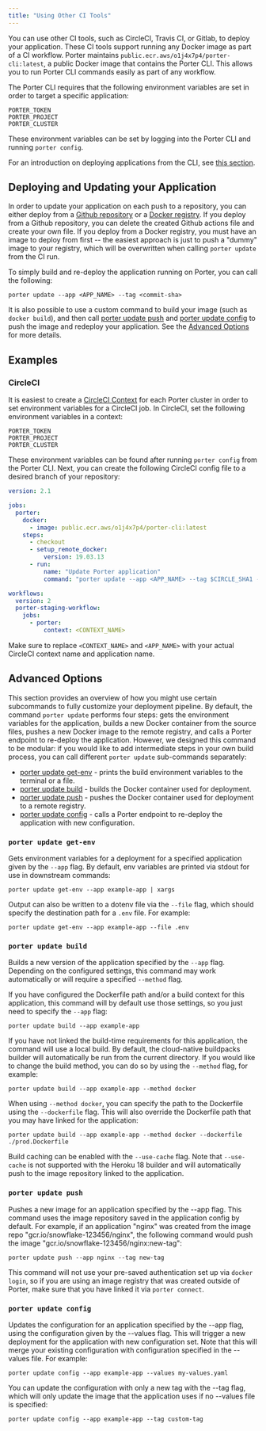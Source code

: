 ```yaml
---
title: "Using Other CI Tools"
---
```


You can use other CI tools, such as CircleCI, Travis CI, or Gitlab, to deploy your application. These CI tools support running any Docker image as part of a CI workflow. Porter maintains `public.ecr.aws/o1j4x7p4/porter-cli:latest`, a public Docker image that contains the Porter CLI. This allows you to run Porter CLI commands easily as part of any workflow.

The Porter CLI requires that the following environment variables are set in order to target a specific application:

```
PORTER_TOKEN
PORTER_PROJECT
PORTER_CLUSTER

```

These environment variables can be set by logging into the Porter CLI and running `porter config`.

<Info>For an introduction on deploying applications from the CLI, see [this section](/enterprise/deploying-applications/deploying-from-cli).</Info>

## Deploying and Updating your Application[](#deploying-and-updating-your-application "Direct link to heading")

In order to update your application on each push to a repository, you can either deploy from a [Github repository](/enterprise/deploying-applications/deploying-from-github) or a [Docker registry](/enterprise/deploying-applications/deploying-from-docker-registry). If you deploy from a Github repository, you can delete the created Github actions file and create your own file. If you deploy from a Docker registry, you must have an image to deploy from first -- the easiest approach is just to push a "dummy" image to your registry, which will be overwritten when calling `porter update` from the CI run.

To simply build and re-deploy the application running on Porter, you can call the following:

```
porter update --app <APP_NAME> --tag <commit-sha>

```

It is also possible to use a custom command to build your image (such as `docker build`), and then call [porter update push](#porter-update-push) and [porter update config](#porter-update-config) to push the image and redeploy your application. See the [Advanced Options](#advanced-options) for more details.

## Examples[](#examples "Direct link to heading")

### CircleCI[](#circleci "Direct link to heading")

It is easiest to create a [CircleCI Context](https://circleci.com/docs/2.0/contexts/) for each Porter cluster in order to set environment variables for a CircleCI job. In CircleCI, set the following environment variables in a context:

```
PORTER_TOKEN
PORTER_PROJECT
PORTER_CLUSTER

```

These environment variables can be found after running `porter config` from the Porter CLI. Next, you can create the following CircleCI config file to a desired branch of your repository:

```yaml
version: 2.1

jobs:
  porter:
    docker:
      - image: public.ecr.aws/o1j4x7p4/porter-cli:latest
    steps:
      - checkout
      - setup_remote_docker:
          version: 19.03.13
      - run:
          name: "Update Porter application"
          command: "porter update --app <APP_NAME> --tag $CIRCLE_SHA1 --stream"

workflows:
  version: 2
  porter-staging-workflow:
    jobs:
      - porter:
          context: <CONTEXT_NAME>

```

Make sure to replace `<CONTEXT_NAME>` and `<APP_NAME>` with your actual CircleCI context name and application name.

## Advanced Options[](#advanced-options "Direct link to heading")

This section provides an overview of how you might use certain subcommands to fully customize your deployment pipeline. By default, the command `porter update` performs four steps: gets the environment variables for the application, builds a new Docker container from the source files, pushes a new Docker image to the remote registry, and calls a Porter endpoint to re-deploy the application. However, we designed this command to be modular: if you would like to add intermediate steps in your own build process, you can call different `porter update` sub-commands separately:

* [porter update get-env](#porter-update-get-env) \- prints the build environment variables to the terminal or a file.
* [porter update build](#porter-update-build) \- builds the Docker container used for deployment.
* [porter update push](#porter-update-push) \- pushes the Docker container used for deployment to a remote registry.
* [porter update config](#porter-update-config) \- calls a Porter endpoint to re-deploy the application with new configuration.

### `porter update get-env`[](#porter-update-get-env "Direct link to heading")

Gets environment variables for a deployment for a specified application given by the `--app` flag. By default, env variables are printed via stdout for use in downstream commands:

```
porter update get-env --app example-app | xargs

```

Output can also be written to a dotenv file via the `--file` flag, which should specify the destination path for a `.env` file. For example:

```
porter update get-env --app example-app --file .env

```

### `porter update build`[](#porter-update-build "Direct link to heading")

Builds a new version of the application specified by the `--app` flag. Depending on the configured settings, this command may work automatically or will require a specified `--method` flag.

If you have configured the Dockerfile path and/or a build context for this application, this command will by default use those settings, so you just need to specify the `--app` flag:

```
porter update build --app example-app

```

If you have not linked the build-time requirements for this application, the command will use a local build. By default, the cloud-native buildpacks builder will automatically be run from the current directory. If you would like to change the build method, you can do so by using the `--method` flag, for example:

```
porter update build --app example-app --method docker

```

When using `--method docker`, you can specify the path to the Dockerfile using the `--dockerfile` flag. This will also override the Dockerfile path that you may have linked for the application:

```
porter update build --app example-app --method docker --dockerfile ./prod.Dockerfile

```

Build caching can be enabled with the `--use-cache` flag. Note that `--use-cache` is not supported with the Heroku 18 builder and will automatically push to the image repository linked to the application.

### `porter update push`[](#porter-update-push "Direct link to heading")

Pushes a new image for an application specified by the --app flag. This command uses the image repository saved in the application config by default. For example, if an application "nginx" was created from the image repo "gcr.io/snowflake-123456/nginx", the following command would push the image "gcr.io/snowflake-123456/nginx:new-tag":

```
porter update push --app nginx --tag new-tag

```

This command will not use your pre-saved authentication set up via `docker login`, so if you are using an image registry that was created outside of Porter, make sure that you have linked it via `porter connect`.

### `porter update config`[](#porter-update-config "Direct link to heading")

Updates the configuration for an application specified by the --app flag, using the configuration given by the --values flag. This will trigger a new deployment for the application with new configuration set. Note that this will merge your existing configuration with configuration specified in the --values file. For example:

```
porter update config --app example-app --values my-values.yaml

```

You can update the configuration with only a new tag with the --tag flag, which will only update the image that the application uses if no --values file is specified:

```
porter update config --app example-app --tag custom-tag

```